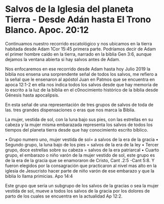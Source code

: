 
# Salvos de la Iglesia del planeta Tierra -  Desde Adán hasta El Trono Blanco. Apoc. 20:12

Continuamos nuestro recorrido escatológico y nos ubicamos en la tierra habitada desde Adam 1Cor 15:45 primera parte.  Podríamos decir de Adam el primer hombre caído en la tierra, narrado en la biblia Gen 3:6, aunque dejamos la ventana abierta si hay salvos antes de Adam.

Nos enfocaremos en ese recorrido desde Adam hasta hoy Julio 2019 la biblia nos ensena una sorprendente señal de todos los salvos, me refiero a la señal que le ensenaron al apóstol Juan en Patmos que se encuentra en apoca 12:1-2 en ella nos indica todos los salvos desde que hay memoria de lo escrito a la luz de la biblia en el c0nocimiento histórico de la biblia desde Génesis hasta apocalipsis.

En esta señal de una representación de tres grupos de salvos de toda de las. tres grandes dispensaciones o eras que nos marca la Biblia.

La mujer, vestida de sol, con la luna bajo sus pies, con las estrellas en su cabeza y la mujer misma embarazada representa los salvos de todos los tiempos del planeta tierra desde que hay conocimiento escrito bíblico.

•	Grupo numero uno, mujer vestida de sol= a salvos de la era de la gracia
•	Segundo grupo, la luna bajo de los pies = salvos de la era de la ley 
•	Tercer grupo, doce estrellas sobre su cabeza = salvos de la era patriarcal
•	Cuarto grupo, el embarazo o niño varón de la mujer vestido de sol, este grupo es de la era de la gracia que se enamoraron de Cristo, Cant .2:5 -Cant 5:8. Y fueron elegidos por la consagración que practicaron al nivel mas alto en la iglesia de Jesucristo hacer parte de niño varón de ese embarazo y que la biblia lo llama primicias. Apo 14:4

Este grupo que seria un subgrupo de los salvos de la gracias o sea la mujer vestida de sol, mueve a todos los salvos de la gracia por los dolores de parto de los cuales se encuentra en la actualidad Ap 12:2.

